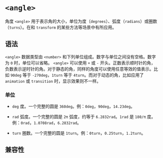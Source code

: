 # `<angle>`

角度 `<angle>` 用于表示角的大小，单位为度（`degrees`）、弧度（`radians`）或圈数（`turns`）。在和 `transform` 的某些方法等场景中有所应用。

## 语法

`<angle>` 数据类型由 `<number>` 和下列单位组成。数字与单位之间没有空格。数字为 `0` 时，单位可以省略。
`<angle>` 可以使用 `+` 或 `-` 开头。正数表示顺时针的角，负数表示逆时针的角。对于静态的角，同样的角度可以使用任意等效的值表示。比如 `90deg` 等于 `-270deg`，`1turn` 等于 `4turn`。而对于动态的角，比如应用了 `animation` 或 `transition` 时，显示效果则不一样。

### 单位

- `deg`
  度。一个完整的圆是 `360deg`。例：`0deg`，`90deg`，`14.23deg`。

- `rad`
  弧度。一个完整的圆是 `2π` 弧度，约等于 `6.2832rad`。`1rad` 是 `180/π` 度。例：`0rad`，`1.0708rad`，`6.2832rad`。

- `turn`
  圈数。一个完整的圆是 `1turn`。例：`0turn`，`0.25turn`，`1.2turn`。

## 兼容性


<APITable query="css/data-type/angle" />
